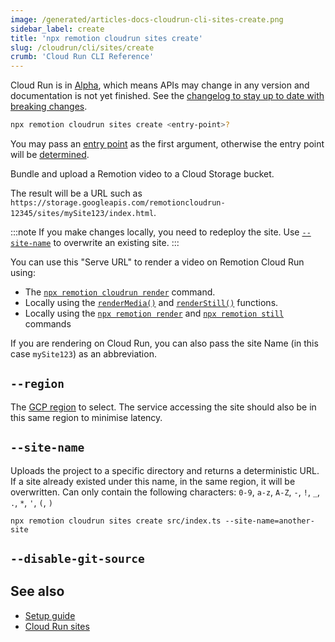 ```yaml
---
image: /generated/articles-docs-cloudrun-cli-sites-create.png
sidebar_label: create
title: 'npx remotion cloudrun sites create'
slug: /cloudrun/cli/sites/create
crumb: 'Cloud Run CLI Reference'
---
```


<ExperimentalBadge>
  <p>
    Cloud Run is in <a href="/docs/cloudrun-alpha">Alpha</a>, which means APIs may change in any version and documentation is not yet finished. See the <a href="https://remotion.dev/changelog">changelog to stay up to date with breaking changes</a>.
  </p>
</ExperimentalBadge>

```bash
npx remotion cloudrun sites create <entry-point>?
```

You may pass an [entry point](/docs/terminology/entry-point) as the first argument, otherwise the entry point will be [determined](/docs/terminology/entry-point#which-entry-point-is-being-used).

Bundle and upload a Remotion video to a Cloud Storage bucket.

The result will be a URL such as `https://storage.googleapis.com/remotioncloudrun-12345/sites/mySite123/index.html`.

:::note
If you make changes locally, you need to redeploy the site. Use [`--site-name`](#--site-name) to overwrite an existing site.
:::

You can use this "Serve URL" to render a video on Remotion Cloud Run using:

- The [`npx remotion cloudrun render`](/docs/cloudrun/cli/render) command.
- Locally using the [`renderMedia()`](/docs/renderer/render-media) and [`renderStill()`](/docs/renderer/render-still) functions.
- Locally using the [`npx remotion render`](/docs/cli) and [`npx remotion still`](/docs/cli) commands

If you are rendering on Cloud Run, you can also pass the site Name (in this case `mySite123`) as an abbreviation.

## `--region`

The [GCP region](/docs/cloudrun/region-selection) to select. The service accessing the site should also be in this same region to minimise latency.

## `--site-name`

Uploads the project to a specific directory and returns a deterministic URL. If a site already existed under this name, in the same region, it will be overwritten. Can only contain the following characters: `0-9`, `a-z`, `A-Z`, `-`, `!`, `_`, `.`, `*`, `'`, `(`, `)`

```
npx remotion cloudrun sites create src/index.ts --site-name=another-site
```

## `--disable-git-source`<AvailableFrom v="4.0.182" />

<Options id="disable-git-source" />

## See also

- [Setup guide](/docs/cloudrun/setup)
- [Cloud Run sites](/docs/cloudrun/cli/sites)